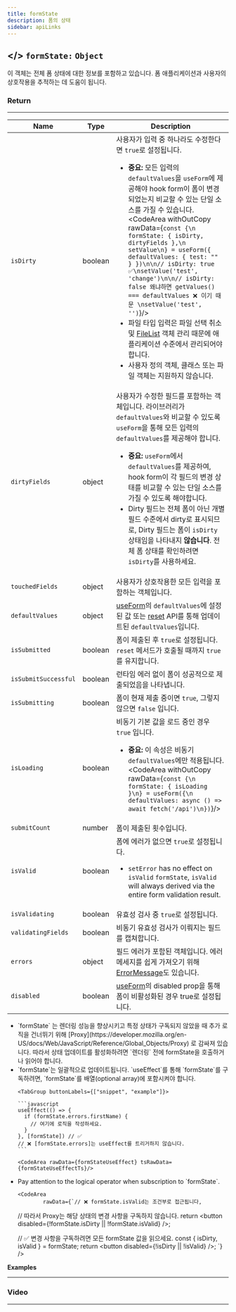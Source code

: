```yaml
---
title: formState
description: 폼의 상태
sidebar: apiLinks
---
```



## \</> `formState:` <TypeText>`Object`</TypeText>

이 객체는 전체 폼 상태에 대한 정보를 포함하고 있습니다. 폼 애플리케이션과 사용자의 상호작용을 추적하는 데 도움이 됩니다.

### Return

---

| Name                 | Type                         | Description                                                                                                                                                                                                                                                                                                                                                                                                                                                                                                                                                                                                                                                                                                                                                        |
| -------------------- | ---------------------------- | ------------------------------------------------------------------------------------------------------------------------------------------------------------------------------------------------------------------------------------------------------------------------------------------------------------------------------------------------------------------------------------------------------------------------------------------------------------------------------------------------------------------------------------------------------------------------------------------------------------------------------------------------------------------------------------------------------------------------------------------------------------------ |
| `isDirty`            | <TypeText>boolean</TypeText> | 사용자가 입력 중 하나라도 수정한다면 `true`로 설정됩니다.<ul><li>**중요:** 모든 입력의 `defaultValues`을 `useForm`에 제공해야 hook form이 폼이 변경되었는지 비교할 수 있는 단일 소스를 가질 수 있습니다.<CodeArea withOutCopy rawData={`const {\n  formState: { isDirty, dirtyFields },\n  setValue\n} = useForm({ defaultValues: { test: "" } })\n\n// isDirty: true ✅\nsetValue('test', 'change')\n\n// isDirty: false 왜냐하면 getValues() === defaultValues ❌ 이기 때문 \nsetValue('test', '')`}/></li><li>파일 타입 입력은 파일 선택 취소 및 [FileList](https://developer.mozilla.org/en-US/docs/Web/API/FileList) 객체 관리 때문에 애플리케이션 수준에서 관리되어야 합니다.</li><li>사용자 정의 객체, 클래스 또는 파일 객체는 지원하지 않습니다.</li></ul> |
| `dirtyFields`        | <TypeText>object</TypeText>  | 사용자가 수정한 필드를 포함하는 객체입니다. 라이브러리가 `defaultValues`와 비교할 수 있도록 `useForm`을 통해 모든 입력의 `defaultValues`를 제공해야 합니다. <ul><li>**중요:** `useForm`에서 `defaultValues`를 제공하여, hook form이 각 필드의 변경 상태를 비교할 수 있는 단일 소스를 가질 수 있도록 해야합니다.</li><li>Dirty 필드는 전체 폼이 아닌 개별 필드 수준에서 dirty로 표시되므로, Dirty 필드는 폼이 `isDirty` 상태임을 나타내지 **않습니다**. 전체 폼 상태를 확인하려면 `isDirty`를 사용하세요.</li></ul>                                                                                                                                                                                                                                                 |
| `touchedFields`      | <TypeText>object</TypeText>  | 사용자가 상호작용한 모든 입력을 포함하는 객체입니다.                                                                                                                                                                                                                                                                                                                                                                                                                                                                                                                                                                                                                                                                                                               |
| `defaultValues`      | <TypeText>object</TypeText>  | [useForm](/docs/useform)의 `defaultValues`에 설정된 값 또는 [reset](/docs/useform/reset) API를 통해 업데이트된 `defaultValues`입니다.                                                                                                                                                                                                                                                                                                                                                                                                                                                                                                                                                                                                                              |
| `isSubmitted`        | <TypeText>boolean</TypeText> | 폼이 제출된 후 `true`로 설정됩니다. `reset` 메서드가 호출될 때까지 `true`를 유지합니다.                                                                                                                                                                                                                                                                                                                                                                                                                                                                                                                                                                                                                                                                            |
| `isSubmitSuccessful` | <TypeText>boolean</TypeText> | 런타임 에러 없이 폼이 성공적으로 제출되었음을 나타냅니다.                                                                                                                                                                                                                                                                                                                                                                                                                                                                                                                                                                                                                                                                                                          |
| `isSubmitting`       | <TypeText>boolean</TypeText> | 폼이 현재 제출 중이면 `true`, 그렇지 않으면 `false` 입니다.                                                                                                                                                                                                                                                                                                                                                                                                                                                                                                                                                                                                                                                                                                        |
| `isLoading`          | <TypeText>boolean</TypeText> | 비동기 기본 값을 로드 중인 경우 `true` 입니다.<ul><li>**중요:** 이 속성은 비동기 `defaultValues`에만 적용됩니다.<CodeArea withOutCopy rawData={`const {\n  formState: { isLoading }\n} = useForm({\n  defaultValues: async () => await fetch('/api')\n})`}/></li></ul>                                                                                                                                                                                                                                                                                                                                                                                                                                                                                             |
| `submitCount`        | <TypeText>number</TypeText>  | 폼이 제출된 횟수입니다.                                                                                                                                                                                                                                                                                                                                                                                                                                                                                                                                                                                                                                                                                                                                            |
| `isValid`            | <TypeText>boolean</TypeText> | 폼에 에러가 없으면 `true`로 설정됩니다. <ul><li>`setError` has no effect on `isValid` `formState`, `isValid` will always derived via the entire form validation result.</li></ul>                                                                                                                                                                                                                                                                                                                                                                                                                                                                                                                                                                                  |
| `isValidating`       | <TypeText>boolean</TypeText> | 유효성 검사 중 `true`로 설정됩니다.                                                                                                                                                                                                                                                                                                                                                                                                                                                                                                                                                                                                                                                                                                                                |
| `validatingFields`   | <TypeText>boolean</TypeText> | 비동기 유효성 검사가 이뤄지는 필드를 캡쳐합니다.                                                                                                                                                                                                                                                                                                                                                                                                                                                                                                                                                                                                                                                                                                                   |
| `errors`             | <TypeText>object</TypeText>  | 필드 에러가 포함된 객체입니다. 에러 메세지를 쉽게 가져오기 위해 [ErrorMessage](/docs/useformstate/errormessage)도 있습니다.                                                                                                                                                                                                                                                                                                                                                                                                                                                                                                                                                                                                                                        |
| `disabled`           | <TypeText>boolean</TypeText> | [useForm](/docs/useform)의 disabled prop을 통해 폼이 비활성화된 경우 true로 설정됩니다.                                                                                                                                                                                                                                                                                                                                                                                                                                                                                                                                                                                                                                                                            |

<Admonition type="important" title="Rules">

<ul>
  <li>
    `formState` 는 렌더링 성능을 향상시키고 특정 상태가 구독되지 않았을 때 추가 로직을 건너뛰기 위해 
    [Proxy](https://developer.mozilla.org/en-US/docs/Web/JavaScript/Reference/Global_Objects/Proxy)
    로 감싸져 있습니다. 따라서 상태 업데이트를 활성화하려면 `렌더링` 전에 formState을 호출하거나 읽어야 합니다.
  </li>

  <li>
    `formState`는 일괄적으로 업데이트됩니다. 
    `useEffect`를 통해 `formState`를 구독하려면, `formState`를 배열(optional array)에 포함시켜야 합니다.
    
    <TabGroup buttonLabels={["snippet", "example"]}>

    ```javascript
    useEffect(() => {
      if (formState.errors.firstName) {
        // 여기에 로직을 작성하세요.
      }
    }, [formState]) // ✅
    // ❌ [formState.errors]는 useEffect를 트리거하지 않습니다.
    ```

    <CodeArea rawData={formStateUseEffect} tsRawData={formStateUseEffectTs}/>

  </TabGroup>
  </li>

  <li>
    Pay attention to the logical operator when subscription to `formState`.

    <CodeArea
            rawData={`// ❌ formState.isValid는 조건부로 접근됩니다,

// 따라서 Proxy는 해당 상태의 변경 사항을 구독하지 않습니다.
return <button disabled={!formState.isDirty || !formState.isValid} />;

// ✅ 변경 사항을 구독하려면 모든 formState 값을 읽으세요.
const { isDirty, isValid } = formState;
return <button disabled={!isDirty || !isValid} />;
`}
/>

  </li>
</ul>

</Admonition>

**Examples**

---

<CodeArea
  rawData={formState}
  tsRawData={formStateTs}
  url="https://codesandbox.io/s/react-hook-form-v6-formstate-forked-tyqlp"
  tsUrl="https://codesandbox.io/s/react-hook-form-v6-ts-formstate-forked-5sxs3"
/>

### Video

---

<YouTube youTubeId="4kzd572NbkM" />
